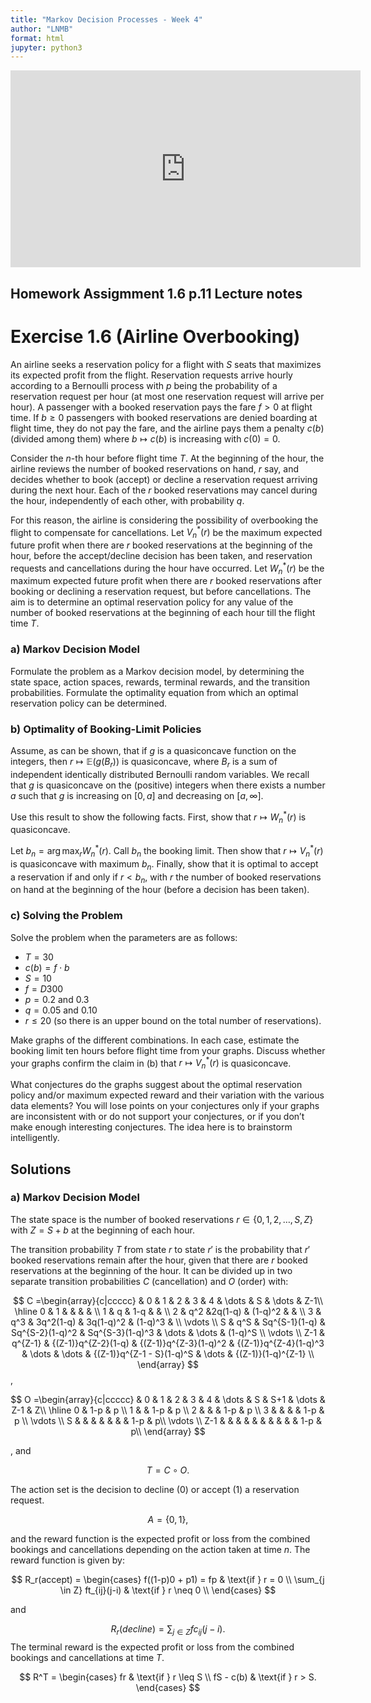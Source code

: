 ```yaml
---
title: "Markov Decision Processes - Week 4"
author: "LNMB"
format: html
jupyter: python3
---
```


<iframe width="560" height="315" src="https://www.youtube.com/embed/lfHX2hHRMVQ?si=wIqHrL0GfRNcgU-0" title="YouTube video player" frameborder="0" allow="accelerometer; autoplay; clipboard-write; encrypted-media; gyroscope; picture-in-picture; web-share" referrerpolicy="strict-origin-when-cross-origin" allowfullscreen>

</iframe>

## Homework Assigmment 1.6 p.11 Lecture notes

# Exercise 1.6 (Airline Overbooking)

An airline seeks a reservation policy for a flight with $S$ seats that maximizes its expected profit from the flight. Reservation requests arrive hourly according to a Bernoulli process with $p$ being the probability of a reservation request per hour (at most one reservation request will arrive per hour). A passenger with a booked reservation pays the fare $f > 0$ at flight time. If $b \geq 0$ passengers with booked reservations are denied boarding at flight time, they do not pay the fare, and the airline pays them a penalty $c(b)$ (divided among them) where $b \mapsto c(b)$ is increasing with $c(0) = 0$.

Consider the $n$-th hour before flight time $T$. At the beginning of the hour, the airline reviews the number of booked reservations on hand, $r$ say, and decides whether to book (accept) or decline a reservation request arriving during the next hour. Each of the $r$ booked reservations may cancel during the hour, independently of each other, with probability $q$.

For this reason, the airline is considering the possibility of overbooking the flight to compensate for cancellations. Let $V^*_n(r)$ be the maximum expected future profit when there are $r$ booked reservations at the beginning of the hour, before the accept/decline decision has been taken, and reservation requests and cancellations during the hour have occurred. Let $W^*_n(r)$ be the maximum expected future profit when there are $r$ booked reservations after booking or declining a reservation request, but before cancellations. The aim is to determine an optimal reservation policy for any value of the number of booked reservations at the beginning of each hour till the flight time $T$.

### a) Markov Decision Model

Formulate the problem as a Markov decision model, by determining the state space, action spaces, rewards, terminal rewards, and the transition probabilities. Formulate the optimality equation from which an optimal reservation policy can be determined.

### b) Optimality of Booking-Limit Policies

Assume, as can be shown, that if $g$ is a quasiconcave function on the integers, then $r \mapsto \mathbb{E}(g(B_r))$ is quasiconcave, where $B_r$ is a sum of independent identically distributed Bernoulli random variables. We recall that $g$ is quasiconcave on the (positive) integers when there exists a number $a$ such that $g$ is increasing on $[0, a]$ and decreasing on $[a, \infty]$.

Use this result to show the following facts. First, show that $r \mapsto W^*_n(r)$ is quasiconcave.

Let $b_n = \arg\max_r W^*_n(r)$. Call $b_n$ the booking limit. Then show that $r \mapsto V^*_n(r)$ is quasiconcave with maximum $b_n$. Finally, show that it is optimal to accept a reservation if and only if $r < b_n$, with $r$ the number of booked reservations on hand at the beginning of the hour (before a decision has been taken).

### c) Solving the Problem

Solve the problem when the parameters are as follows:

-   $T = 30$
-   $c(b) = f \cdot b$
-   $S = 10$
-   $f = D300$
-   $p = 0.2$ and $0.3$
-   $q = 0.05$ and $0.10$
-   $r \leq 20$ (so there is an upper bound on the total number of reservations).

Make graphs of the different combinations. In each case, estimate the booking limit ten hours before flight time from your graphs. Discuss whether your graphs confirm the claim in (b) that $r \mapsto V^*_n(r)$ is quasiconcave.

What conjectures do the graphs suggest about the optimal reservation policy and/or maximum expected reward and their variation with the various data elements? You will lose points on your conjectures only if your graphs are inconsistent with or do not support your conjectures, or if you don’t make enough interesting conjectures. The idea here is to brainstorm intelligently.

## Solutions

### a) Markov Decision Model

The state space is the number of booked reservations $r \in \{0, 1,2, \dots,S,Z\}$ with $Z = S+b$ at the beginning of each hour.

The transition probability $T$ from state $r$ to state $r'$ is the probability that $r'$ booked reservations remain after the hour, given that there are $r$ booked reservations at the beginning of the hour. It can be divided up in two separate transition probabilities $C$ (cancellation) and $O$ (order) with:

$$
C =\begin{array}{c|ccccc}
    & 0 & 1 & 2 & 3 & 4 & \dots & S & \dots & Z-1\\
    \hline
    0 & 1 &  &  &  & \\
    1 & q & 1-q &  &  \\
    2 & q^2 &2q(1-q) & (1-q)^2 & &  \\
    3 & q^3 & 3q^2(1-q) & 3q(1-q)^2 & (1-q)^3 &  \\
    \vdots \\
    S & q^S & Sq^{S-1}(1-q) & Sq^{S-2}(1-q)^2 & Sq^{S-3}(1-q)^3 & \dots & \dots & (1-q)^S \\
    \vdots \\
    Z-1 & q^{Z-1} & {(Z-1)}q^{Z-2}(1-q) & {(Z-1)}q^{Z-3}(1-q)^2 & {(Z-1)}q^{Z-4}(1-q)^3 & \dots & \dots  & {(Z-1)}q^{Z-1 - S}(1-q)^S & \dots &  {(Z-1)}(1-q)^{Z-1} \\
\end{array}
$$ ,

$$
O =\begin{array}{c|ccccc}
    & 0 & 1 & 2 & 3 & 4 & \dots & S & S+1 & \dots & Z-1 & Z\\
    \hline
    0 & 1-p & p  \\
    1 & & 1-p & p  \\
    2 & & & 1-p & p  \\
    3 & & & & 1-p & p  \\
    \vdots \\
    S & & & & & & & 1-p & p\\
    \vdots \\
    Z-1 & & & & & & & & & & 1-p & p\\
\end{array}
$$

, and

$$
T = C \circ O.
$$

The action set is the decision to decline ($0$) or accept ($1$) a reservation request.

$$
A = \{0,1\},
$$

and the reward function is the expected profit or loss from the combined bookings and cancellations depending on the action taken at time $n$. The reward function is given by:

$$
R_r(accept) = \begin{cases}
    f((1-p)0 + p1) = fp & \text{if } r = 0 \\
    \sum_{j \in Z} ft_{ij}(j-i) & \text{if } r \neq 0 \\
\end{cases}
$$

and

$$
R_r(decline) = \sum_{j \in Z} fc_{ij}(j-i).
$$
The terminal reward is the expected profit or loss from the combined bookings and cancellations at time $T$.

$$
R^T = \begin{cases}
  fr & \text{if } r \leq S \\
  fS - c(b) & \text{if } r > S.
\end{cases}
$$
